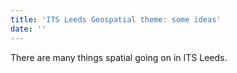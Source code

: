 ```yaml
---
title: 'ITS Leeds Geospatial theme: some ideas'
date: ''
---
```


There are many things spatial going on in ITS Leeds.
